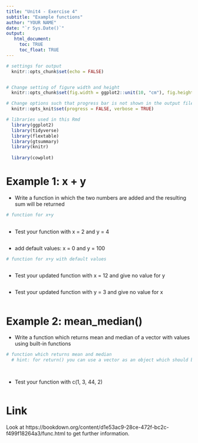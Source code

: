 ```yaml
---
title: "Unit4 - Exercise 4"
subtitle: "Example functions"
author: "YOUR NAME"
date: "`r Sys.Date()`"
output: 
   html_document:
     toc: TRUE
     toc_float: TRUE
---
```


```r
# settings for output
  knitr::opts_chunk$set(echo = FALSE)


# Change setting of figure width and height
  knitr::opts_chunk$set(fig.width = ggplot2::unit(10, "cm"), fig.height = ggplot2::unit(8, "cm"))

# Change options such that progress bar is not shown in the output file <- NEW!!!
  knitr::opts_knit$set(progress = FALSE, verbose = TRUE)

# libraries used in this Rmd
  library(ggplot2)
  library(tidyverse)
  library(flextable)
  library(gtsummary)
  library(knitr)
  
  library(cowplot)
```


# Example 1: x + y
* Write a function in which the two numbers are added and the resulting sum will be returned

```r
# function for x+y
  
```

* Test your function with x = 2 and y = 4

```r
  
```

* add default values: x = 0 and y = 100

```r
# function for x+y with default values 
 
```

* Test your updated function with x = 12 and give no value for y
```r
  
```

* Test your updated function with y = 3 and give no value for x
```r
  
```

# Example 2:  mean_median()
* Write a function which returns mean and median of a vector with values using built-in functions
```r
# function which returns mean and median
  # hint: for return() you can use a vector as an object which should be returned

 
```


* Test your function with c(1, 3, 44, 2)

```r
 
```


# Link
Look at https://bookdown.org/content/d1e53ac9-28ce-472f-bc2c-f499f18264a3/func.html to get further information.